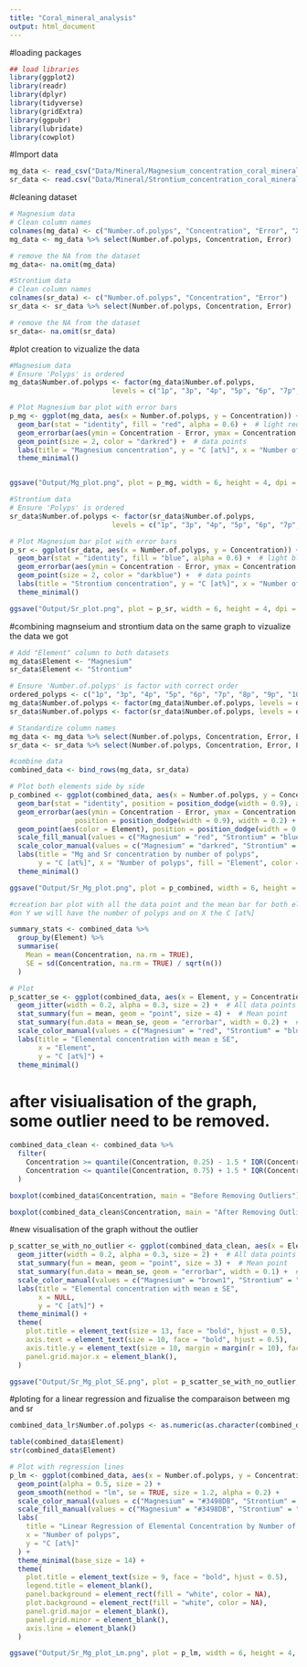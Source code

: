 ```yaml
---
title: "Coral_mineral_analysis"
output: html_document
---
```

#loading packages
```r
## load libraries
library(ggplot2)
library(readr)
library(dplyr)
library(tidyverse)
library(gridExtra)
library(ggpubr)
library(lubridate)
library(cowplot)

```
#Import data
```r
mg_data <- read_csv("Data/Mineral/Magnesium_concentration_coral_mineral.csv")
sr_data <- read.csv("Data/Mineral/Strontium_concentration_coral_mineral.csv")

```

#cleaning dataset 
```r
# Magnesium data
# Clean column names
colnames(mg_data) <- c("Number.of.polyps", "Concentration", "Error", "X4", "X5", "X6")
mg_data <- mg_data %>% select(Number.of.polyps, Concentration, Error)

# remove the NA from the dataset
mg_data<- na.omit(mg_data)

#Strontium data
# Clean column names
colnames(sr_data) <- c("Number.of.polyps", "Concentration", "Error")
sr_data <- sr_data %>% select(Number.of.polyps, Concentration, Error)

# remove the NA from the dataset
sr_data<- na.omit(sr_data)
```

#plot creation to vizualize the data
```r
#Magnesium data
# Ensure 'Polyps' is ordered
mg_data$Number.of.polyps <- factor(mg_data$Number.of.polyps, 
                         levels = c("1p", "3p", "4p", "5p", "6p", "7p", "8p", "9p", "10p"))

# Plot Magnesium bar plot with error bars
p_mg <- ggplot(mg_data, aes(x = Number.of.polyps, y = Concentration)) +
  geom_bar(stat = "identity", fill = "red", alpha = 0.6) +  # light red with transparency
  geom_errorbar(aes(ymin = Concentration - Error, ymax = Concentration + Error), width = 0.2) +
  geom_point(size = 2, color = "darkred") +  # data points
  labs(title = "Magnesium concentration", y = "C [at%]", x = "Number of polyps") +
  theme_minimal()


ggsave("Output/Mg_plot.png", plot = p_mg, width = 6, height = 4, dpi = 300)

#Strontium data
# Ensure 'Polyps' is ordered
sr_data$Number.of.polyps <- factor(sr_data$Number.of.polyps, 
                         levels = c("1p", "3p", "4p", "5p", "6p", "7p", "8p", "9p", "10p"))

# Plot Magnesium bar plot with error bars
p_sr <- ggplot(sr_data, aes(x = Number.of.polyps, y = Concentration)) +
  geom_bar(stat = "identity", fill = "blue", alpha = 0.6) +  # light blue with transparency
  geom_errorbar(aes(ymin = Concentration - Error, ymax = Concentration + Error), width = 0.2) +
  geom_point(size = 2, color = "darkblue") +  # data points
  labs(title = "Strontium concentration", y = "C [at%]", x = "Number of polyps") +
  theme_minimal()

ggsave("Output/Sr_plot.png", plot = p_sr, width = 6, height = 4, dpi = 300)


```

#combining magnseium and strontium data on the same graph to vizualize the data we got
```r
# Add "Element" column to both datasets
mg_data$Element <- "Magnesium"
sr_data$Element <- "Strontium"

# Ensure 'Number.of.polyps' is factor with correct order
ordered_polyps <- c("1p", "3p", "4p", "5p", "6p", "7p", "8p", "9p", "10p")
mg_data$Number.of.polyps <- factor(mg_data$Number.of.polyps, levels = ordered_polyps)
sr_data$Number.of.polyps <- factor(sr_data$Number.of.polyps, levels = ordered_polyps)

# Standardize column names 
mg_data <- mg_data %>% select(Number.of.polyps, Concentration, Error, Element)
sr_data <- sr_data %>% select(Number.of.polyps, Concentration, Error, Element)

#combine data
combined_data <- bind_rows(mg_data, sr_data)

# Plot both elements side by side
p_combined <- ggplot(combined_data, aes(x = Number.of.polyps, y = Concentration, fill = Element)) +
  geom_bar(stat = "identity", position = position_dodge(width = 0.9), alpha = 0.6) +
  geom_errorbar(aes(ymin = Concentration - Error, ymax = Concentration + Error), 
                position = position_dodge(width = 0.9), width = 0.2) +
  geom_point(aes(color = Element), position = position_dodge(width = 0.9), size = 2) +
  scale_fill_manual(values = c("Magnesium" = "red", "Strontium" = "blue")) +
  scale_color_manual(values = c("Magnesium" = "darkred", "Strontium" = "darkblue")) +
  labs(title = "Mg and Sr concentration by number of polyps", 
       y = "C [at%]", x = "Number of polyps", fill = "Element", color = "Element") +
  theme_minimal()

ggsave("Output/Sr_Mg_plot.png", plot = p_combined, width = 6, height = 4, dpi = 300)
```

```r
#creation bar plot with all the data point and the mean bar for both element 
#on Y we will have the number of polyps and on X the C [at%] 

summary_stats <- combined_data %>%
  group_by(Element) %>%
  summarise(
    Mean = mean(Concentration, na.rm = TRUE),
    SE = sd(Concentration, na.rm = TRUE) / sqrt(n())
  )

# Plot
p_scatter_se <- ggplot(combined_data, aes(x = Element, y = Concentration, color = Element)) +
  geom_jitter(width = 0.2, alpha = 0.3, size = 2) +  # All data points
  stat_summary(fun = mean, geom = "point", size = 4) +  # Mean point
  stat_summary(fun.data = mean_se, geom = "errorbar", width = 0.2) +  # Standard error bars
  scale_color_manual(values = c("Magnesium" = "red", "Strontium" = "blue")) +
  labs(title = "Elemental concentration with mean ± SE",
       x = "Element",
       y = "C [at%]") +
  theme_minimal()


```

# after visiualisation of the graph, some outlier need to be removed. 
```r
combined_data_clean <- combined_data %>%
  filter(
    Concentration >= quantile(Concentration, 0.25) - 1.5 * IQR(Concentration),
    Concentration <= quantile(Concentration, 0.75) + 1.5 * IQR(Concentration)
  )

boxplot(combined_data$Concentration, main = "Before Removing Outliers")

boxplot(combined_data_clean$Concentration, main = "After Removing Outliers")

```
#new visualisation of the graph without the outlier 
```r
p_scatter_se_with_no_outlier <- ggplot(combined_data_clean, aes(x = Element, y = Concentration, color = Element)) +
  geom_jitter(width = 0.2, alpha = 0.3, size = 2) +  # All data points
  stat_summary(fun = mean, geom = "point", size = 3) +  # Mean point
  stat_summary(fun.data = mean_se, geom = "errorbar", width = 0.1) +  # Standard error bars
  scale_color_manual(values = c("Magnesium" = "brown1", "Strontium" = "deepskyblue1")) +
  labs(title = "Elemental concentration with mean ± SE",
       x = NULL,
       y = "C [at%]") + 
  theme_minimal() +
  theme(
    plot.title = element_text(size = 13, face = "bold", hjust = 0.5),
    axis.text = element_text(size = 10, face = "bold", hjust = 0.5),
    axis.title.y = element_text(size = 10, margin = margin(r = 10), face = "bold", hjust = 0.5),
    panel.grid.major.x = element_blank(),
  )

ggsave("Output/Sr_Mg_plot_SE.png", plot = p_scatter_se_with_no_outlier, width = 6, height = 4, dpi = 300)
```

#ploting for a linear regression and fizualise the comparaison between mg and sr 
```r
combined_data_lr$Number.of.polyps <- as.numeric(as.character(combined_data_clean$Number.of.polyps))

table(combined_data$Element)
str(combined_data$Element)

# Plot with regression lines
p_lm <- ggplot(combined_data, aes(x = Number.of.polyps, y = Concentration, color = Element, group = Element, fill = Element)) +
  geom_point(alpha = 0.5, size = 2) +
  geom_smooth(method = "lm", se = TRUE, size = 1.2, alpha = 0.2) +
  scale_color_manual(values = c("Magnesium" = "#3498DB", "Strontium" = "#E74C3C")) +
  scale_fill_manual(values = c("Magnesium" = "#3498DB", "Strontium" = "#E74C3C")) +
  labs(
    title = "Linear Regression of Elemental Concentration by Number of Polyps",
    x = "Number of polyps",
    y = "C [at%]"
  ) +
  theme_minimal(base_size = 14) +
  theme(
    plot.title = element_text(size = 9, face = "bold", hjust = 0.5),
    legend.title = element_blank(),
    panel.background = element_rect(fill = "white", color = NA),
    plot.background = element_rect(fill = "white", color = NA),
    panel.grid.major = element_blank(),
    panel.grid.minor = element_blank(),
    axis.line = element_blank()
  )

ggsave("Output/Sr_Mg_plot_Lm.png", plot = p_lm, width = 6, height = 4, dpi = 300)
```

```r


```

```r


```

```r


```

```r


```

```r


```